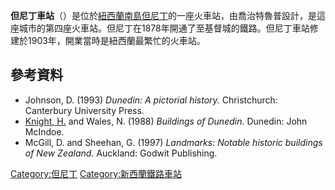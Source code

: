 {{expand|time=2015-12-23T08:54:56+00:00}}
'''但尼丁車站'''（{{lang-en|Dunedin Railway Station}}）是位於[[紐西蘭|紐西蘭]][[南島|南島]][[但尼丁|但尼丁]]的一座火車站，由喬治特魯普設計，是這座城市的第四座火車站。但尼丁在1878年開通了至基督城的鐵路。但尼丁車站修建於1903年，開業當時是紐西蘭最繁忙的火車站。
==參考資料==
* Johnson, D. (1993) ''Dunedin: A pictorial history.'' Christchurch: Canterbury University Press.
*[[Hardwicke_Knight|Knight, H.]] and Wales, N. (1988) ''Buildings of Dunedin.'' Dunedin: John McIndoe.
*McGill, D. and Sheehan, G. (1997) ''Landmarks: Notable historic buildings of New Zealand.'' Auckland: Godwit Publishing.
{{coord|45|52|31|S|170|30|32|E|region:NZ-OTA_type:railwaystation_source:dewiki|display=title}}

[[Category:但尼丁|Category:但尼丁]]
[[Category:新西蘭鐵路車站|Category:新西蘭鐵路車站]]